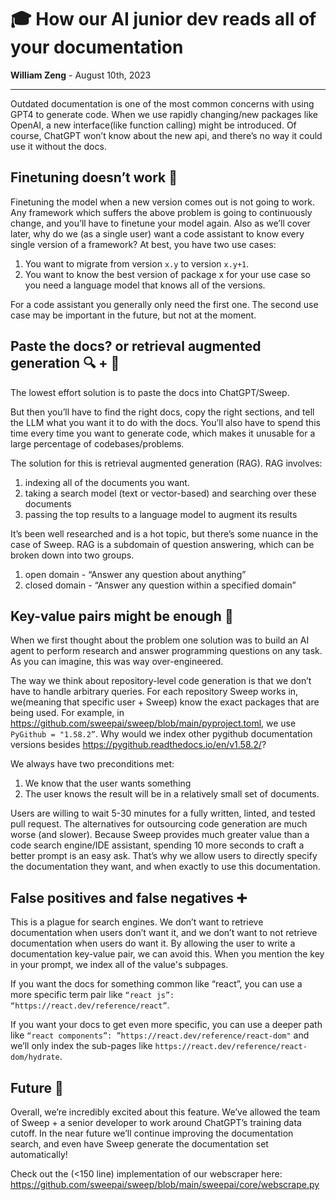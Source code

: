 # 🎓 How our AI junior dev reads all of your documentation

**William Zeng** - August 10th, 2023

---

Outdated documentation is one of the most common concerns with using GPT4 to generate code. When we use rapidly changing/new packages like OpenAI, a new interface(like function calling) might be introduced. Of course, ChatGPT won’t know about the new api, and there’s no way it could use it without the docs.

## Finetuning doesn’t work 🔧

Finetuning the model when a new version comes out is not going to work. Any framework which suffers the above problem is going to continuously change, and you’ll have to finetune your model again. Also as we’ll cover later, why do we (as a single user) want a code assistant to know every single version of a framework? At best, you have two use cases:

1. You want to migrate from version `x.y` to version `x.y+1`.
2. You want to know the best version of package x for your use case so you need a language model that knows all of the versions.

For a code assistant you generally only need the first one. The second use case may be important in the future, but not at the moment.

## Paste the docs? **or** retrieval augmented generation 🔍 + 🧠

The lowest effort solution is to paste the docs into ChatGPT/Sweep.

But then you’ll have to find the right docs, copy the right sections, and tell the LLM what you want it to do with the docs. You’ll also have to spend this time every time you want to generate code, which makes it unusable for a large percentage of codebases/problems.

The solution for this is retrieval augmented generation (RAG). RAG involves:

1. indexing all of the documents you want.
2. taking a search model (text or vector-based) and searching over these documents
3. passing the top results to a language model to augment its results

It’s been well researched and is a hot topic, but there’s some nuance in the case of Sweep. RAG is a subdomain of question answering, which can be broken down into two groups.

1. open domain - “Answer any question about anything”
2. closed domain - “Answer any question within a specified domain”

## Key-value pairs might be enough 🔑

When we first thought about the problem one solution was to build an AI agent to perform research and answer programming questions on any task. As you can imagine, this was way over-engineered.

The way we think about repository-level code generation is that we don’t have to handle arbitrary queries. For each repository Sweep works in, we(meaning that specific user + Sweep) know the exact packages that are being used. For example, in https://github.com/sweepai/sweep/blob/main/pyproject.toml, we use `PyGithub = "1.58.2”`. Why would we index other pygithub documentation versions besides https://pygithub.readthedocs.io/en/v1.58.2/?

We always have two preconditions met:

1. We know that the user wants something
2. The user knows the result will be in a relatively small set of documents.

Users are willing to wait 5-30 minutes for a fully written, linted, and tested pull request. The alternatives for outsourcing code generation are much worse (and slower). Because Sweep provides much greater value than a code search engine/IDE assistant, spending 10 more seconds to craft a better prompt is an easy ask. That’s why we allow users to directly specify the documentation they want, and when exactly to use this documentation.

## False positives and false negatives ➕

This is a plague for search engines. We don’t want to retrieve documentation when users don’t want it, and we don’t want to not retrieve documentation when users do want it. By allowing the user to write a documentation key-value pair, we can avoid this. When you mention the key in your prompt, we index all of the value's subpages.

If you want the docs for something common like “react”, you can use a more specific term pair like `“react js”: “https://react.dev/reference/react”`.

If you want your docs to get even more specific, you can use a deeper path like `“react components”:
”https://react.dev/reference/react-dom"` and we’ll only index the sub-pages like `https://react.dev/reference/react-dom/hydrate`.

## Future 🌠

Overall, we’re incredibly excited about this feature. We’ve allowed the team of Sweep + a senior developer to work around ChatGPT’s training data cutoff. In the near future we’ll continue improving the documentation search, and even have Sweep generate the documentation set automatically!

Check out the (\<150 line) implementation of our webscraper here: https://github.com/sweepai/sweep/blob/main/sweepai/core/webscrape.py
